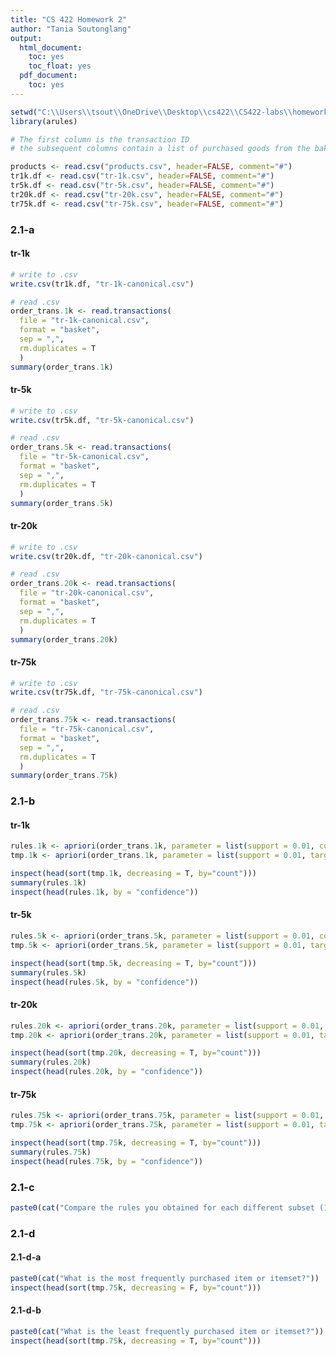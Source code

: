 ```yaml
---
title: "CS 422 Homework 2"
author: "Tania Soutonglang"
output:
  html_document:
    toc: yes
    toc_float: yes
  pdf_document:
    toc: yes
---
```

```r
setwd("C:\\Users\\tsout\\OneDrive\\Desktop\\cs422\\CS422-labs\\homework5")
library(arules)

# The first column is the transaction ID
# the subsequent columns contain a list of purchased goods from the bakery represented by their product ID code

products <- read.csv("products.csv", header=FALSE, comment="#")
tr1k.df <- read.csv("tr-1k.csv", header=FALSE, comment="#")
tr5k.df <- read.csv("tr-5k.csv", header=FALSE, comment="#")
tr20k.df <- read.csv("tr-20k.csv", header=FALSE, comment="#")
tr75k.df <- read.csv("tr-75k.csv", header=FALSE, comment="#")
```

### 2.1-a
#### tr-1k
```r
# write to .csv
write.csv(tr1k.df, "tr-1k-canonical.csv")

# read .csv
order_trans.1k <- read.transactions(
  file = "tr-1k-canonical.csv", 
  format = "basket",
  sep = ",", 
  rm.duplicates = T
  )
summary(order_trans.1k)
```
#### tr-5k
```r
# write to .csv
write.csv(tr5k.df, "tr-5k-canonical.csv")

# read .csv
order_trans.5k <- read.transactions(
  file = "tr-5k-canonical.csv", 
  format = "basket",
  sep = ",", 
  rm.duplicates = T
  )
summary(order_trans.5k)
```
#### tr-20k
```r
# write to .csv
write.csv(tr20k.df, "tr-20k-canonical.csv")

# read .csv
order_trans.20k <- read.transactions(
  file = "tr-20k-canonical.csv", 
  format = "basket",
  sep = ",", 
  rm.duplicates = T
  )
summary(order_trans.20k)
```
#### tr-75k
```r
# write to .csv
write.csv(tr75k.df, "tr-75k-canonical.csv")

# read .csv
order_trans.75k <- read.transactions(
  file = "tr-75k-canonical.csv", 
  format = "basket",
  sep = ",", 
  rm.duplicates = T
  )
summary(order_trans.75k)
```
### 2.1-b
#### tr-1k
```r
rules.1k <- apriori(order_trans.1k, parameter = list(support = 0.01, confidence = 0.90))
tmp.1k <- apriori(order_trans.1k, parameter = list(support = 0.01, target = "frequent itemsets"))

inspect(head(sort(tmp.1k, decreasing = T, by="count")))
summary(rules.1k)
inspect(head(rules.1k, by = "confidence"))
```
#### tr-5k
```r
rules.5k <- apriori(order_trans.5k, parameter = list(support = 0.01, confidence = 0.90))
tmp.5k <- apriori(order_trans.5k, parameter = list(support = 0.01, target = "frequent itemsets"))

inspect(head(sort(tmp.5k, decreasing = T, by="count")))
summary(rules.5k)
inspect(head(rules.5k, by = "confidence"))
```
#### tr-20k
```r
rules.20k <- apriori(order_trans.20k, parameter = list(support = 0.01, confidence = 0.90))
tmp.20k <- apriori(order_trans.20k, parameter = list(support = 0.01, target = "frequent itemsets"))

inspect(head(sort(tmp.20k, decreasing = T, by="count")))
summary(rules.20k)
inspect(head(rules.20k, by = "confidence"))
```
#### tr-75k
```r
rules.75k <- apriori(order_trans.75k, parameter = list(support = 0.01, confidence = 0.90))
tmp.75k <- apriori(order_trans.75k, parameter = list(support = 0.01, target = "frequent itemsets"))

inspect(head(sort(tmp.75k, decreasing = T, by="count")))
summary(rules.75k)
inspect(head(rules.75k, by = "confidence"))
```
### 2.1-c
```r
paste0(cat("Compare the rules you obtained for each different subset (1,000 – 75,000 transactions). How does the number of transactions affect the results you observed?\n\nAs the number of transactions increased, the amount of association rules found increased since there was more data to compare to each other."))
```
### 2.1-d
#### 2.1-d-a
```r
paste0(cat("What is the most frequently purchased item or itemset?"))
inspect(head(sort(tmp.75k, decreasing = F, by="count")))
```
#### 2.1-d-b
```r
paste0(cat("What is the least frequently purchased item or itemset?"))
inspect(head(sort(tmp.75k, decreasing = T, by="count")))
```